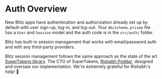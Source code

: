 
# Auth Overview


New Blitz apps have authentication and authorization already set up by
default with user sign-up, log-in, and log-out. Your `db/schema.prisma`
file has a `User` and `Session` model and the auth code is in the
`src/auth/` folder.

Blitz has built-in session management that works with email/password auth
and with any third-party providers.

Blitz session management follows the same approach as the state of the art
[SuperTokens library](https://supertokens.com). The CTO of SuperTokens,
[Rishabh Poddar](https://twitter.com/rishpoddar), designed and oversaw our
implementation. We're extremely grateful for Rishabh's help! 🙏
